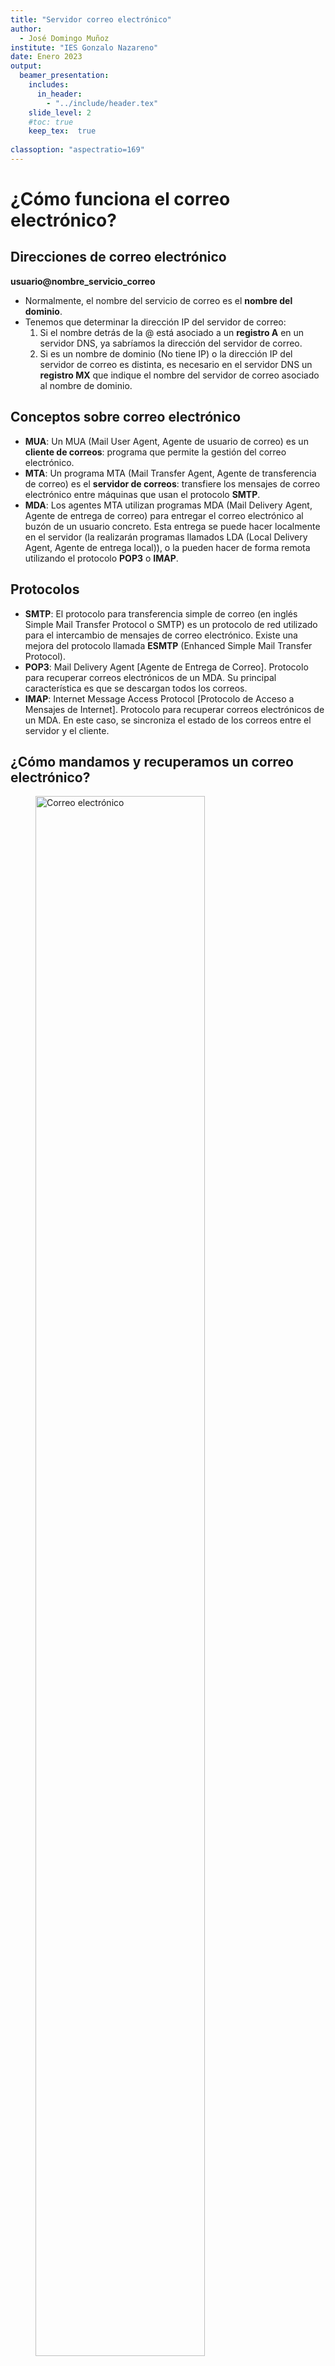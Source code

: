 ```yaml
---
title: "Servidor correo electrónico"
author: 
  - José Domingo Muñoz
institute: "IES Gonzalo Nazareno"
date: Enero 2023
output: 
  beamer_presentation:
    includes:
      in_header: 
        - "../include/header.tex"
    slide_level: 2
    #toc: true
    keep_tex:  true
    
classoption: "aspectratio=169"
---
```


# ¿Cómo funciona el correo electrónico?

## Direcciones de correo electrónico

**usuario@nombre_servicio_correo**

* Normalmente, el nombre del servicio de correo es el **nombre del dominio**.
* Tenemos que determinar la dirección IP del servidor de correo:
	1. Si el nombre detrás de la @ está asociado a un **registro A** en un servidor DNS, ya sabríamos la dirección del servidor de correo.
	2. Si es un nombre de dominio (No tiene IP) o la dirección IP del servidor de correo es distinta, es necesario en el servidor DNS un **registro MX** que indique el nombre del servidor de correo asociado al nombre de dominio.

## Conceptos sobre correo electrónico

* **MUA**: Un MUA (Mail User Agent, Agente de usuario de correo) es un **cliente de correos**: programa que permite la gestión del correo electrónico. 
* **MTA**: Un programa MTA (Mail Transfer Agent, Agente de transferencia de correo) es el **servidor de correos**: transfiere los mensajes de correo electrónico entre máquinas que usan el protocolo **SMTP**. 
* **MDA**: Los agentes MTA utilizan programas MDA (Mail Delivery Agent, Agente de entrega de correo) para entregar el correo electrónico al buzón de un usuario concreto. Esta entrega se puede hacer localmente en el servidor (la realizarán programas llamados LDA (Local Delivery Agent, Agente de entrega local)), o la pueden hacer de forma remota utilizando el protocolo **POP3** o **IMAP**.

## Protocolos

* **SMTP**: El protocolo para transferencia simple de correo (en inglés Simple Mail Transfer Protocol o SMTP) es un protocolo de red utilizado para el intercambio de mensajes de correo electrónico. Existe una mejora del protocolo llamada **ESMTP** (Enhanced Simple Mail Transfer Protocol).
* **POP3**: Mail Delivery Agent [Agente de Entrega de Correo]. Protocolo para recuperar correos electrónicos de un MDA. Su principal característica es que se descargan todos los correos.
* **IMAP**: Internet Message Access Protocol [Protocolo de Acceso a Mensajes de Internet]. Protocolo para recuperar correos electrónicos de un MDA. En este caso, se sincroniza el estado de los correos entre el servidor y el cliente.

## ¿Cómo mandamos y recuperamos un correo electrónico?

![Correo electrónico](img/mta.png){ height=80% }

## Formato de los correos electrónicos

* En la actualidad se utiliza el formato **MIME** para el envío de correos. Nos permite:
	* Texto en conjuntos de caracteres distintos de US-ASCII (antes sólo ASCII).
	* Adjuntos que no son de tipo texto
	* Cuerpos de mensajes con múltiples partes (multi-part)

* Los mensajes tienen unas cabeceras y un cuerpo. Algunas cabeceras importantes:
	* From, Subject, Date, To, Cc, Bcc
	* Return-Path, Delivered-To, Received, ...
	* MIME-Version, Content-Type,...
	* Otras cabeceras referidas a la seguridad: Received-SPF, DKIM-Signature
		
# Servidor de Correos

## Postfix

* **Postfix** es un servidor de correo de **software libre / código abierto**, un programa informático para el enrutamiento y envío de correo electrónico, creado con la intención de que sea una alternativa más rápida, fácil de administrar y segura al ampliamente utilizado **Sendmail**. Anteriormente conocido como VMailer e IBM Secure Mailer, fue originalmente escrito por Wietse Venema durante su estancia en el Thomas J. Watson Research Center de IBM, y continúa siendo desarrollado activamente.

* **Postfix** es el agente de transporte por omisión en diversas distribuciones de Linux y en las últimas versiones del Mac OS X. Para 2016 un estimado de 25% de los servidores de correo electrónico a lo largo de todo el mundo utilizaba Postfix.

## Instalación de postfix

    `apt install postfix`

* Tipo de servidor: Internet Site (vamos a recibir y enviar correo directamente)
* Mailname: **DOMINIO**

## Directivas de configuración

Fichero **`/etc/postfix/main.cf`**:

* **`mydestination`**: Los dominios que serán propios del servidor de correo, es decir, el correo enviado a estos dominios está dirigido a usuarios del propio servidor. Si el usuario existe, el mensaje será almacenado, sino el servidor devolverá un mensaje de error. 
* **`relay_domains`**: Los dominios que serán reenviados. Por lo tanto se permitirán el envío de correos a usuarios de estos dominios.
* **`mynetworks`**: Las IPs desde las que pueden enviarse mensajes.
* **`myorigin`**: El dominio con el que el servidor enviará correo, el cual está configurado en `/etc/mailname`. 

# Gestión de correo electrónico

## Casos que vamos a estudiar

* Gestión del correo desde el servidor
    * Caso 1: Envío local, entre usuarios del mismo servidor
    * Caso 2: Envío de correo desde usuarios del servidor a correos de internet
        * ¿Qué tenemos que hacer para que nuestro correo “llegue a buen puerto”?
    * Caso 3: Recibir correos desde internet a usuarios del servidor
        * Alias, redirecciones y usuarios virtuales
        * Soluciones al problema del spam
* Gestión del correo desde un cliente remoto
    * Caso 4: Recepción de correo electrónico usando nuestro servidor de correos
    * Caso 5: Envío de correo electrónico usando nuestro servidor de correos


##  Caso 1: Envío local, entre usuarios del mismo servidor

Para el envío de correo vamos a usar la utilidad `mail` (se encuentra en el paquete `bsd-mailx`). Y para enviar un correo desde el usuario `debian` al usuario `root`, simplemente ejecutamos:

```
	debian@maquina:~$ mail root@localhost
```

El usuario `root` leerá el correo:
```
	root@maquina:~#  mail
	Mail version 8.1.2 01/15/2001.  Type ? for help.
	"/var/mail/root": 1 message 1 unread
	>U  1 debian@DOMINIO  Sat Jan 16 18:22   79/3597  Re: hola
	& 1
```

* Podemos comprobar el log **/var/log/mail.log** para comprobar que se ha mandado el mensaje.

## Caso 2: Envío de correo desde usuarios del servidor a correos de internet

### Desde el aula

```
relayhost = mail.gonzalonazareno.org
```
Nuestro servidor de correos es `macaco.gonzalonazareno.org` y accedemos a ella por la VPN:

```
# dig mail.gonzalonazareno.org
...
mail.gonzalonazareno.org. 86400	IN	CNAME	macacovpn.gonzalonazareno.org.
macacovpn.gonzalonazareno.org. 86400 IN	A	172.200.0.1
  ```


### Desde el VPS

* Con la configuración básica del servidor, seríamos capaces de enviar el correo (no necesitamos un relay).
* Quizás no sea necesario para el envío de correos, pero estaría muy bien que ya tengamos configurado en nuestro DNS el registro MX apuntando a nuestra máquina.
* Actualmente es necesario tener configurado un registro SPF.

## ¿Qué tenemos que hacer para que nuestro correo "llegue a buen puerto"?

* **IP estáticas y limpias**: Nuestra IP no debe estar en una lista de spam.
* **SPF**: Sender Policy Framework (SPF) es un mecanismo de autenticación que mediante un registro DNS de tipo TXT describe las direcciones IPs y nombres DNS autorizados a enviar correo desde nuestro dominio.
* **DKIM**: DomainKeys Identified Mail o DKIM es un método de autenticación pensado principalmente para reducir la suplantación de remitente. DKIM consiste en que se publica a través de DNS la clave pública del servidor de correos y se firman con la correspondiente clave privada todos los mensajes emitidos, así el receptor puede verificar cada correo emitido utilizando la clave pública.
* **DMARC**: Amplia el funcionamiento de SPF y DKIM, mediante la publicación en DNS de la política del sitio, en el que decimos si usamos, SPF, DKIM o ambos, entre otras cosas.

## Caso 3: Recibir correos desde internet a usuarios del servidor

### Desde el aula

* En el curso de correo electrónico está la explicación completa.
* Asegúrate de tener configurado de forma correcta tu registro MX en tu servidor DNS.

### Desde el VPS

* Configura el servidor postfix en tu servidor, teniendo en cuenta que en el fichero `/etc/mailname` este tu nombre de dominio.
* Configura tu DNS para que el registro MX apunte a un nombre de ordenador que está definido como un registro A a tu dirección IP pública

## Alias, redirecciones y usuarios virtuales

* **Alias**: Cuando se define un alias para un determinado usuario se redirige el correo que llegue a otro usuario de la misma máquina. 
* **Redirección**: Se utiliza para enviar el correo que llegue a un usuario a una cuenta de correo exterior. 
* **Usuarios virtuales**: Nos permite usar nombres de usuario que no correspondan con los nombres de los usuarios de sistema.

## Soluciones al problema del spam

* **SMTPd restrintions**: Nuestro servidor puede hacer comprobaciones para restringir la recepción de correos: filtrar dominios de envío, filtrar quien puede hacer relay de nuestro servidor, filtrar si la IP del servidor de envío esta en una lista negra...
* Podemos comprobar los registros **SPF**, **DKIM** y **DMARC** del servidor de envío.
* **Antivirus y antispam**

## Caso 4: Recepción de correo electrónico usando nuestro servidor de correos

Protocolos:

* **POP3**: Mail Delivery Agent [Agente de Entrega de Correo]. Protocolo para recuperar correos electrónicos de un MDA. Su principal característica es que se descargan todos los correos.
* **IMAP**: Internet Message Access Protocol [Protocolo de Acceso a Mensajes de Internet]. Protocolo para recuperar correos electrónicos de un MDA. En este caso, se sincroniza el estado de los correos entre el servidor y el cliente.

## Caso 4: Recepción de correo electrónico usando nuestro servidor de correos

Tipos de buzones:

* **Buzón mbox**: Todos los mensajes están en un fichero, es el tipo de buzón que hemos utilizado hasta ahora, y puede ser válido para el protocolo POP3 donde se descargan todos los correos desde el servidor.
* **Buzón maildir**: Los mensajes se guardan en una carpeta. Es imprescindible para que funcione el protocolo IMAP.

## Caso 4: Recepción de correo electrónico usando nuestro servidor de correos

**Protocolo IMAP**

* **IMAP con STARTTLS**: STARTTLS transforma una conexión insegura en una segura mediante el uso de SSL/TLS. Por lo tanto usando el mismo puerto 143/tcp tenemos cifrada la comunicación.
* **IMAPS**: Versión segura del protocolo IMAP que usa el puerto 993/tcp.

## Caso 5: Envío de correo electrónico usando nuestro servidor de correos

**Protocolo SMTP**

* **ESMTP + STARTTLS**: esmtp (Enhanced Simple Mail Transfer Protocol): En este caso se usa el puerto 587/tcp. Este protocolo tiene nuevas extensiones: como smtp-auth y STARTTLS (STARTTLS transforma una conexión insegura en una segura mediante el uso de SSL/TLS). Es necesario asgurar la comunicación con  **SASL (Simple Authentication and Security Layer)**.
* **SMTPS**: Simple Mail Transfer Protocol Secure: Con este protocolo conseguimos el cifrado de la comunicación entre el cliente y el servidor. Utiliza un puerto no estándar 465/tcp. No es una extensión de smtp. Es muy parecido a HTTPS.
